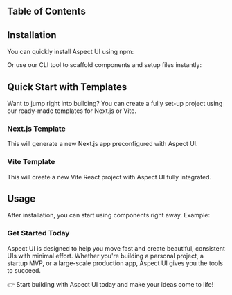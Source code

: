 
## Table of Contents

## Installation

You can quickly install Aspect UI using npm:

<CodeSnippet styles="mt-4" content={bashInstall} lang="bash" />

Or use our CLI tool to scaffold components and setup files instantly:

<CodeSnippet styles="mt-4" content={bashCLIImport} lang="bash" />

## Quick Start with Templates

Want to jump right into building? You can create a fully set-up project using our ready-made templates for Next.js or Vite.

### Next.js Template

<CodeSnippet styles="mt-4" content={bashNextInstall} lang="bash" />

This will generate a new Next.js app preconfigured with Aspect UI.

### Vite Template

<CodeSnippet styles="mt-4" content={bashViteInstall} lang="bash" />

This will create a new Vite React project with Aspect UI fully integrated.

## Usage

After installation, you can start using components right away. Example:

<CodeSnippet styles="mt-4" content={usageAspectUI} lang="javascript" />

### Get Started Today

Aspect UI is designed to help you move fast and create beautiful, consistent UIs with minimal effort. Whether you're building a personal project, a startup MVP, or a large-scale production app, Aspect UI gives you the tools to succeed.

👉 Start building with Aspect UI today and make your ideas come to life!